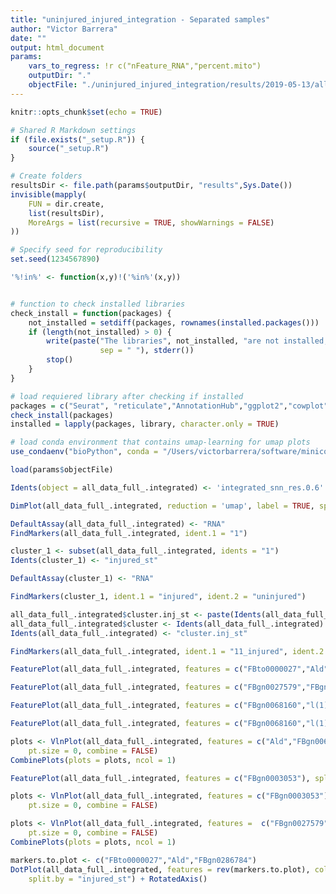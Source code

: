 ```yaml
---
title: "uninjured_injured_integration - Separated samples"
author: "Victor Barrera"
date: ""
output: html_document
params:
    vars_to_regress: !r c("nFeature_RNA","percent.mito")
    outputDir: "."
    objectFile: "./uninjured_injured_integration/results/2019-05-13/all_integrated_objects.Rda"
---
```


```r
knitr::opts_chunk$set(echo = TRUE)
```

```r
# Shared R Markdown settings
if (file.exists("_setup.R")) {
    source("_setup.R")
}
```

```r
# Create folders
resultsDir <- file.path(params$outputDir, "results",Sys.Date())
invisible(mapply(
    FUN = dir.create,
    list(resultsDir),
    MoreArgs = list(recursive = TRUE, showWarnings = FALSE)
))


```

```r
# Specify seed for reproducibility
set.seed(1234567890)
```

```r
'%!in%' <- function(x,y)!('%in%'(x,y))


# function to check installed libraries
check_install = function(packages) {
    not_installed = setdiff(packages, rownames(installed.packages()))
    if (length(not_installed) > 0) {
        write(paste("The libraries", not_installed, "are not installed, aborting.",
                    sep = " "), stderr())
        stop()
    }
}
```

```r
# load requiered library after checking if installed
packages = c("Seurat", "reticulate","AnnotationHub","ggplot2","cowplot", "dplyr")
check_install(packages)
installed = lapply(packages, library, character.only = TRUE)
```

```r
# load conda environment that contains umap-learning for umap plots
use_condaenv("bioPython", conda = "/Users/victorbarrera/software/miniconda2/bin/conda", required = TRUE)
```


```r
load(params$objectFile)
```

```r
Idents(object = all_data_full_.integrated) <- 'integrated_snn_res.0.6'
```

```r
DimPlot(all_data_full_.integrated, reduction = 'umap', label = TRUE, split.by = "injured_st")
```

```r
DefaultAssay(all_data_full_.integrated) <- "RNA"
FindMarkers(all_data_full_.integrated, ident.1 = "1")
```


```r
cluster_1 <- subset(all_data_full_.integrated, idents = "1")
Idents(cluster_1) <- "injured_st"

DefaultAssay(cluster_1) <- "RNA"

FindMarkers(cluster_1, ident.1 = "injured", ident.2 = "uninjured")
```

```r
all_data_full_.integrated$cluster.inj_st <- paste(Idents(all_data_full_.integrated), all_data_full_.integrated$injured_st, sep = "_")
all_data_full_.integrated$cluster <- Idents(all_data_full_.integrated)
Idents(all_data_full_.integrated) <- "cluster.inj_st"
```

```r
FindMarkers(all_data_full_.integrated, ident.1 = "11_injured", ident.2 = "11_uninjured", verbose = FALSE)
```


```r
FeaturePlot(all_data_full_.integrated, features = c("FBto0000027","Ald","FBgn0286784"), split.by = "injured_st", cols = c("grey","red"))
```

```r
FeaturePlot(all_data_full_.integrated, features = c("FBgn0027579","FBgn0039712","FBgn0034879"), split.by = "injured_st", cols = c("grey","red"))
```

```r
FeaturePlot(all_data_full_.integrated, features = c("FBgn0068160","l(1)G0255","FBgn0028434"), split.by = "injured_st", cols = c("grey","red"))

```
```r
FeaturePlot(all_data_full_.integrated, features = c("FBgn0068160","l(1)G0255","FBgn0028434"), split.by = "injured_st", cols = c("grey","red"))

```

```r
plots <- VlnPlot(all_data_full_.integrated, features = c("Ald","FBgn0068159","FBto0000027"), split.by = "injured_st", group.by = "cluster", 
    pt.size = 0, combine = FALSE)
CombinePlots(plots = plots, ncol = 1)
```

```r
FeaturePlot(all_data_full_.integrated, features = c("FBgn0003053"), split.by = "injured_st", cols = c("grey","red"))
```

```r
plots <- VlnPlot(all_data_full_.integrated, features = c("FBgn0003053"), split.by = "injured_st", group.by = "cluster", 
    pt.size = 0, combine = FALSE)
```

```r
plots <- VlnPlot(all_data_full_.integrated, features =  c("FBgn0027579","FBgn0039712","FBgn0034879"), split.by = "injured_st", group.by = "cluster", 
    pt.size = 0, combine = FALSE)
CombinePlots(plots = plots, ncol = 1)
```


```r
markers.to.plot <- c("FBto0000027","Ald","FBgn0286784")
DotPlot(all_data_full_.integrated, features = rev(markers.to.plot), cols = c("blue", "red"), dot.scale = 8, 
    split.by = "injured_st") + RotatedAxis()
```

